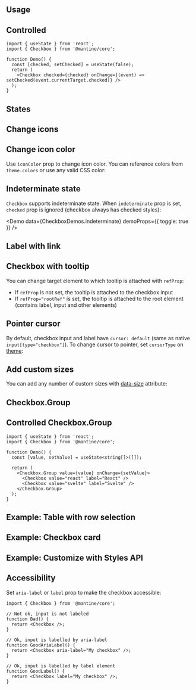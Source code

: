 

## Usage

<Demo data={CheckboxDemos.configurator} />

## Controlled

```tsx
import { useState } from 'react';
import { Checkbox } from '@mantine/core';

function Demo() {
  const [checked, setChecked] = useState(false);
  return (
    <Checkbox checked={checked} onChange={(event) => setChecked(event.currentTarget.checked)} />
  );
}
```

## States

<Demo data={CheckboxDemos.states} />

## Change icons

<Demo data={CheckboxDemos.icon} />

## Change icon color

Use `iconColor` prop to change icon color. You can reference colors from `theme.colors` or use any valid CSS color:

<Demo data={CheckboxDemos.iconColor} />

## Indeterminate state

`Checkbox` supports indeterminate state. When `indeterminate` prop is set,
`checked` prop is ignored (checkbox always has checked styles):

<Demo data={CheckboxDemos.indeterminate} demoProps={{ toggle: true }} />

## Label with link

<Demo data={CheckboxDemos.anchor} />

## Checkbox with tooltip

You can change target element to which tooltip is attached with `refProp`:

- If `refProp` is not set, the tooltip is attached to the checkbox input
- If `refProp="rootRef"` is set, the tooltip is attached to the root element (contains label, input and other elements)

<Demo data={CheckboxDemos.tooltip} />

## Pointer cursor

By default, checkbox input and label have `cursor: default` (same as native `input[type="checkbox"]`).
To change cursor to pointer, set `cursorType` on [theme](/theming/theme-object/):

<Demo data={ThemingDemos.cursorType} />

## Add custom sizes

You can add any number of custom sizes with [data-size](/styles/data-attributes/) attribute:

<Demo data={CheckboxDemos.customSize} />

<WrapperProps component="Checkbox" />

## Checkbox.Group

<Demo data={CheckboxDemos.groupConfigurator} />

## Controlled Checkbox.Group

```tsx
import { useState } from 'react';
import { Checkbox } from '@mantine/core';

function Demo() {
  const [value, setValue] = useState<string[]>([]);

  return (
    <Checkbox.Group value={value} onChange={setValue}>
      <Checkbox value="react" label="React" />
      <Checkbox value="svelte" label="Svelte" />
    </Checkbox.Group>
  );
}
```

<GetElementRef component="Checkbox" refType="input" />

<StylesApiSelectors component="Checkbox" />

<Demo data={CheckboxDemos.stylesApi} />

## Example: Table with row selection

<Demo data={TableDemos.rowSelection} />

## Example: Checkbox card

<Demo data={CheckboxDemos.card} />

## Example: Customize with Styles API

<Demo data={CheckboxDemos.customize} />

## Accessibility

Set `aria-label` or `label` prop to make the checkbox accessible:

```tsx
import { Checkbox } from '@mantine/core';

// Not ok, input is not labeled
function Bad() {
  return <Checkbox />;
}

// Ok, input is labelled by aria-label
function GoodAriaLabel() {
  return <Checkbox aria-label="My checkbox" />;
}

// Ok, input is labelled by label element
function GoodLabel() {
  return <Checkbox label="My checkbox" />;
}
```
